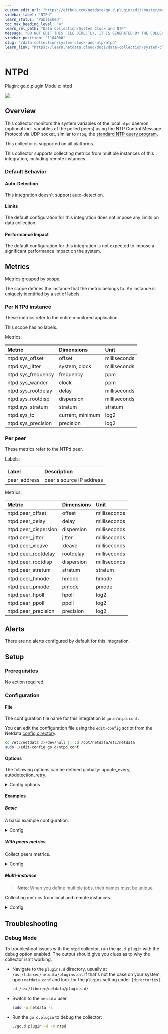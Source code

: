 ```yaml
---
custom_edit_url: "https://github.com/netdata/go.d.plugin/edit/master/modules/ntpd/metadata.yaml"
sidebar_label: "NTPd"
learn_status: "Published"
toc_max_heading_level: "4"
learn_rel_path: "Data Collection/System Clock and NTP"
message: "DO NOT EDIT THIS FILE DIRECTLY, IT IS GENERATED BY THE COLLECTOR'S metadata.yaml FILE"
sidebar_position: "1184000"
slug: "/data-collection/system-clock-and-ntp/ntpd"
learn_link: "https://learn.netdata.cloud/docs/data-collection/system-clock-and-ntp/ntpd"
---
```



# NTPd

Plugin: go.d.plugin
Module: ntpd

<img src="https://img.shields.io/badge/maintained%20by-Netdata-%2300ab44" />

## Overview

This collector monitors the system variables of the local `ntpd` daemon (optional incl. variables of the polled peers) using the NTP Control Message Protocol via UDP socket, similar to `ntpq`, the [standard NTP query program](https://doc.ntp.org/current-stable/ntpq.html).




This collector is supported on all platforms.

This collector supports collecting metrics from multiple instances of this integration, including remote instances.


### Default Behavior

#### Auto-Detection

This integration doesn't support auto-detection.

#### Limits

The default configuration for this integration does not impose any limits on data collection.

#### Performance Impact

The default configuration for this integration is not expected to impose a significant performance impact on the system.


## Metrics

Metrics grouped by *scope*.

The scope defines the instance that the metric belongs to. An instance is uniquely identified by a set of labels.



### Per NTPd instance

These metrics refer to the entire monitored application.

This scope has no labels.

Metrics:

| Metric | Dimensions | Unit |
|:------|:----------|:----|
| ntpd.sys_offset | offset | milliseconds |
| ntpd.sys_jitter | system, clock | milliseconds |
| ntpd.sys_frequency | frequency | ppm |
| ntpd.sys_wander | clock | ppm |
| ntpd.sys_rootdelay | delay | milliseconds |
| ntpd.sys_rootdisp | dispersion | milliseconds |
| ntpd.sys_stratum | stratum | stratum |
| ntpd.sys_tc | current, minimum | log2 |
| ntpd.sys_precision | precision | log2 |

### Per peer

These metrics refer to the NTPd peer.

Labels:

| Label      | Description     |
|:-----------|:----------------|
| peer_address | peer's source IP address |

Metrics:

| Metric | Dimensions | Unit |
|:------|:----------|:----|
| ntpd.peer_offset | offset | milliseconds |
| ntpd.peer_delay | delay | milliseconds |
| ntpd.peer_dispersion | dispersion | milliseconds |
| ntpd.peer_jitter | jitter | milliseconds |
| ntpd.peer_xleave | xleave | milliseconds |
| ntpd.peer_rootdelay | rootdelay | milliseconds |
| ntpd.peer_rootdisp | dispersion | milliseconds |
| ntpd.peer_stratum | stratum | stratum |
| ntpd.peer_hmode | hmode | hmode |
| ntpd.peer_pmode | pmode | pmode |
| ntpd.peer_hpoll | hpoll | log2 |
| ntpd.peer_ppoll | ppoll | log2 |
| ntpd.peer_precision | precision | log2 |



## Alerts

There are no alerts configured by default for this integration.


## Setup

### Prerequisites

No action required.

### Configuration

#### File

The configuration file name for this integration is `go.d/ntpd.conf`.


You can edit the configuration file using the `edit-config` script from the
Netdata [config directory](/docs/configuring/configuration#the-netdata-config-directory).

```bash
cd /etc/netdata 2>/dev/null || cd /opt/netdata/etc/netdata
sudo ./edit-config go.d/ntpd.conf
```
#### Options

The following options can be defined globally: update_every, autodetection_retry.


<details><summary>Config options</summary>

| Name | Description | Default | Required |
|:----|:-----------|:-------|:--------:|
| update_every | Data collection frequency. |  | False |
| autodetection_retry | Recheck interval in seconds. Zero means no recheck will be scheduled. |  | False |
| address | Server address in IP:PORT format. |  | True |
| timeout | Connection/read/write timeout. |  | False |
| collect_peers | Determines whether peer metrics will be collected. |  | False |

</details>

#### Examples

##### Basic

A basic example configuration.

<details><summary>Config</summary>

```yaml
jobs:
  - name: local
    address: 127.0.0.1:123

```
</details>

##### With peers metrics

Collect peers metrics.

<details><summary>Config</summary>

```yaml
jobs:
  - name: local
    address: 127.0.0.1:123
    collect_peers: yes

```
</details>

##### Multi-instance

> **Note**: When you define multiple jobs, their names must be unique.

Collecting metrics from local and remote instances.


<details><summary>Config</summary>

```yaml
jobs:
  - name: local
    address: 127.0.0.1:123

  - name: remote
    address: 203.0.113.0:123

```
</details>



## Troubleshooting

### Debug Mode

To troubleshoot issues with the `ntpd` collector, run the `go.d.plugin` with the debug option enabled. The output
should give you clues as to why the collector isn't working.

- Navigate to the `plugins.d` directory, usually at `/usr/libexec/netdata/plugins.d/`. If that's not the case on
  your system, open `netdata.conf` and look for the `plugins` setting under `[directories]`.

  ```bash
  cd /usr/libexec/netdata/plugins.d/
  ```

- Switch to the `netdata` user.

  ```bash
  sudo -u netdata -s
  ```

- Run the `go.d.plugin` to debug the collector:

  ```bash
  ./go.d.plugin -d -m ntpd
  ```


